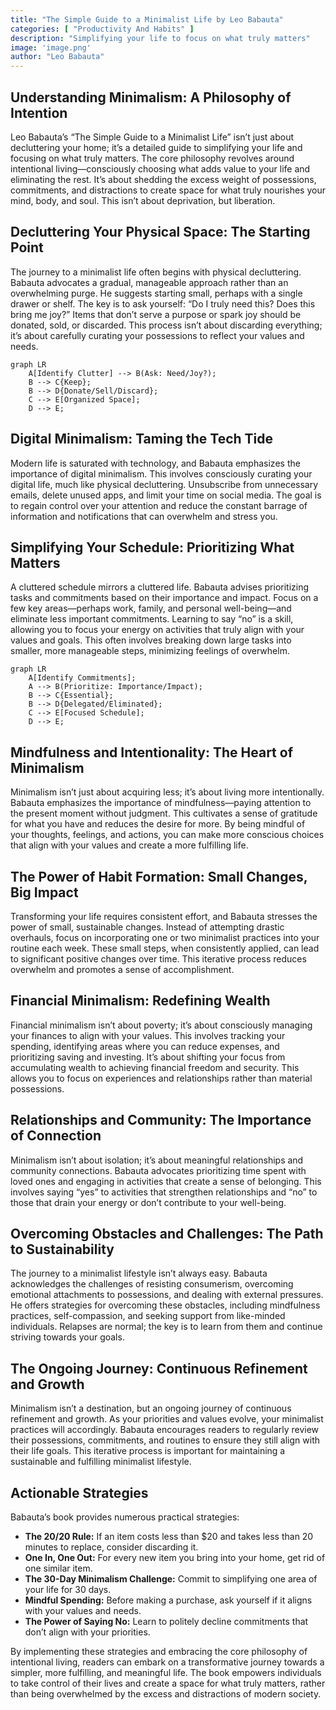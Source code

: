 ```yaml
---
title: "The Simple Guide to a Minimalist Life by Leo Babauta"
categories: [ "Productivity And Habits" ]
description: "Simplifying your life to focus on what truly matters"
image: 'image.png'
author: "Leo Babauta"
---
```

## Understanding Minimalism: A Philosophy of Intention

Leo Babauta's "The Simple Guide to a Minimalist Life" isn't just about decluttering your home; it's a detailed guide to simplifying your life and focusing on what truly matters.  The core philosophy revolves around intentional living—consciously choosing what adds value to your life and eliminating the rest. It's about shedding the excess weight of possessions, commitments, and distractions to create space for what truly nourishes your mind, body, and soul.  This isn't about deprivation, but liberation.

## Decluttering Your Physical Space: The Starting Point

The journey to a minimalist life often begins with physical decluttering. Babauta advocates a gradual, manageable approach rather than an overwhelming purge. He suggests starting small, perhaps with a single drawer or shelf.  The key is to ask yourself:  "Do I truly need this? Does this bring me joy?"  Items that don't serve a purpose or spark joy should be donated, sold, or discarded.  This process isn't about discarding everything; it's about carefully curating your possessions to reflect your values and needs.


```mermaid
graph LR
    A[Identify Clutter] --> B(Ask: Need/Joy?);
    B --> C{Keep};
    B --> D{Donate/Sell/Discard};
    C --> E[Organized Space];
    D --> E;
```

##  Digital Minimalism: Taming the Tech Tide

Modern life is saturated with technology, and Babauta emphasizes the importance of digital minimalism.  This involves consciously curating your digital life, much like physical decluttering.  Unsubscribe from unnecessary emails, delete unused apps, and limit your time on social media.  The goal is to regain control over your attention and reduce the constant barrage of information and notifications that can overwhelm and stress you.

##  Simplifying Your Schedule:  Prioritizing What Matters

A cluttered schedule mirrors a cluttered life. Babauta advises prioritizing tasks and commitments based on their importance and impact. Focus on a few key areas—perhaps work, family, and personal well-being—and eliminate less important commitments. Learning to say "no" is a skill, allowing you to focus your energy on activities that truly align with your values and goals. This often involves breaking down large tasks into smaller, more manageable steps, minimizing feelings of overwhelm.

```mermaid
graph LR
    A[Identify Commitments];
    A --> B(Prioritize: Importance/Impact);
    B --> C{Essential};
    B --> D{Delegated/Eliminated};
    C --> E[Focused Schedule];
    D --> E;
```

##  Mindfulness and Intentionality: The Heart of Minimalism

Minimalism isn't just about acquiring less; it's about living more intentionally. Babauta emphasizes the importance of mindfulness—paying attention to the present moment without judgment.  This cultivates a sense of gratitude for what you have and reduces the desire for more.  By being mindful of your thoughts, feelings, and actions, you can make more conscious choices that align with your values and create a more fulfilling life.


##  The Power of Habit Formation: Small Changes, Big Impact

Transforming your life requires consistent effort, and Babauta stresses the power of small, sustainable changes.  Instead of attempting drastic overhauls, focus on incorporating one or two minimalist practices into your routine each week.  These small steps, when consistently applied, can lead to significant positive changes over time.  This iterative process reduces overwhelm and promotes a sense of accomplishment.

##  Financial Minimalism:  Redefining Wealth

Financial minimalism isn't about poverty; it's about consciously managing your finances to align with your values.  This involves tracking your spending, identifying areas where you can reduce expenses, and prioritizing saving and investing.  It's about shifting your focus from accumulating wealth to achieving financial freedom and security.  This allows you to focus on experiences and relationships rather than material possessions.

##  Relationships and Community:  The Importance of Connection

Minimalism isn't about isolation; it's about meaningful relationships and community connections. Babauta advocates prioritizing time spent with loved ones and engaging in activities that create a sense of belonging. This involves saying "yes" to activities that strengthen relationships and "no" to those that drain your energy or don't contribute to your well-being.

##  Overcoming Obstacles and Challenges:  The Path to Sustainability

The journey to a minimalist lifestyle isn't always easy.  Babauta acknowledges the challenges of resisting consumerism, overcoming emotional attachments to possessions, and dealing with external pressures.  He offers strategies for overcoming these obstacles, including mindfulness practices, self-compassion, and seeking support from like-minded individuals.  Relapses are normal; the key is to learn from them and continue striving towards your goals.

##  The Ongoing Journey:  Continuous Refinement and Growth

Minimalism isn't a destination, but an ongoing journey of continuous refinement and growth. As your priorities and values evolve, your minimalist practices will accordingly. Babauta encourages readers to regularly review their possessions, commitments, and routines to ensure they still align with their life goals. This iterative process is important for maintaining a sustainable and fulfilling minimalist lifestyle.


## Actionable Strategies

Babauta's book provides numerous practical strategies:

* **The 20/20 Rule:** If an item costs less than $20 and takes less than 20 minutes to replace, consider discarding it.
* **One In, One Out:** For every new item you bring into your home, get rid of one similar item.
* **The 30-Day Minimalism Challenge:** Commit to simplifying one area of your life for 30 days.
* **Mindful Spending:** Before making a purchase, ask yourself if it aligns with your values and needs.
* **The Power of Saying No:** Learn to politely decline commitments that don't align with your priorities.


By implementing these strategies and embracing the core philosophy of intentional living, readers can embark on a transformative journey towards a simpler, more fulfilling, and meaningful life.  The book empowers individuals to take control of their lives and create a space for what truly matters, rather than being overwhelmed by the excess and distractions of modern society.

